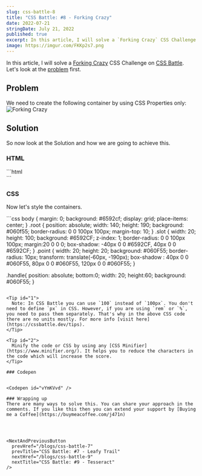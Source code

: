 ```yaml
---
slug: css-battle-8
title: "CSS Battle: #8 - Forking Crazy"
date: 2022-07-21
stringDate: July 21, 2022
published: true
excerpt: In this article, I will solve a `Forking Crazy` CSS Challenge on CSS Battle.
image: https://imgur.com/FKKp2s7.png
---
```


In this article, I will solve a [Forking Crazy](https://cssbattle.dev/play/8) CSS Challenge on [CSS Battle](https://cssbattle.dev/). Let's look at the [problem](https://cssbattle.dev/play/8) first.

## Problem

We need to create the following container by using CSS Properties only:
![Forking Crazy](https://cssbattle.dev/targets/8.png)

## Solution

<YouTube id="fmDgipKUBPc"/>

So now look at the Solution and how we are going to achieve this.

### HTML

<CodeTitle title="index.html" lang="html"/>
```html
<div class="root"></div>
<div class="slot"></div>
<div class="point"></div>
<div class="handle"></div>
```

### CSS

Now let's style the containers.

<CodeTitle title="styles.css" lang="css"/>
```css
body {
  margin: 0;
  background: #6592cf;
  display: grid;
  place-items: center;
}
.root {
  position: absolute;
  width: 140;
  height: 190;
  background: #060f55;
  border-radius: 0 0 100px 100px;
  margin-top: 10;
}
.slot {
  width: 20;
  height: 100;
  background: #6592CF;
  z-index: 1;
  border-radius: 0 0 100px 100px;
  margin:20 0 0 0;
  box-shadow: -40px 0 0 #6592CF, 40px 0 0 #6592CF;
}
.point {
  width: 20;
  height: 20;
  background: #060F55;
  border-radius: 10px;
  transform: translate(-60px, -190px);
  box-shadow : 40px 0 0 #060F55, 80px 0 0 #060F55, 120px 0 0 #060F55; 
}
  
.handle{
  position: absolute;
  bottom:0;
  width: 20;
  height:60;
  background: #060F55;
}
```

<Tip id="1">
  Note: In CSS Battle you can use `100` instead of `100px`. You don't need to define `px` in CSS. However, if you are using `rem` or `%`, you need to pass them separately. That's why in the above CSS code there are no units mostly. For more info [visit here](https://cssbattle.dev/tips).
</Tip>

<Tip id="2">
  Minify the code or CSS by using any [CSS Minifier](https://www.minifier.org/). It helps you to reduce the characters in the code which will increase the score.
</Tip>

### Codepen


<Codepen id="vYmKVvd" />

### Wrapping up
There are many ways to solve this. You can share your approach in the comments. If you like this then you can extend your support by [Buying me a Coffee](https://buymeacoffee.com/j471n)




<NextAndPreviousButton
  prevHref="/blogs/css-battle-7"
  prevTitle="CSS Battle: #7 - Leafy Trail"
  nextHref="/blogs/css-battle-9"
  nextTitle="CSS Battle: #9 - Tesseract"
/>
